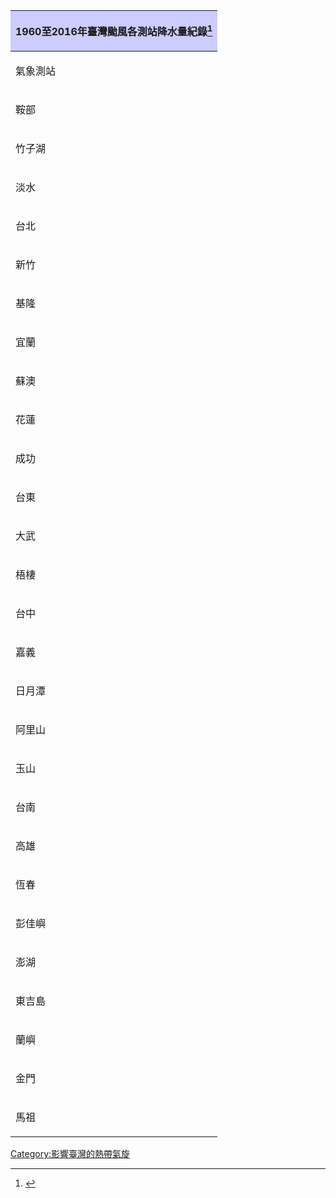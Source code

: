 {| class="wikitable mw-collapsible  mw-collapsed"
! colspan=14 style="background-color: #ccf;"|1960至2016年臺灣颱風各測站降水量紀錄<ref>{{cite web|url=http://rdc11.cwb.gov.tw/TDB/ntdb/pageControl/weatherdc|title=1960--2016年歷來侵臺颱風各測站降水量統計|publisher=中央氣象局}}</ref>
|-
! rowspan=2|氣象測站 !!colspan=2|總雨量 !! colspan=2|時雨量 !! colspan=2|6小時雨量 !!colspan=2|12小時雨量 !!colspan=2|18小時雨量 !!colspan=2|24小時雨量 !!rowspan=2|備註
|-
!風暴名稱 !! 雨量 (毫米) !! 風暴名稱 !! 雨量 (毫米) !! 風暴名稱 !!雨量 (毫米) !! 風暴名稱 !! 雨量 (毫米) !! 風暴名稱 !! 雨量 (毫米) !! 風暴名稱 !! 雨量 (毫米)
|-
|鞍部||rowspan=3|1969年芙勞西 (Flossie)||2162.1||1979年歐敏 (Irving)||119.5||[[颱風象神 (2000年)|2000年象神 (Xangsane)]]||317.1||[[颱風象神 (2000年)|2000年象神 (Xangsane)]]||556.1||[[颱風象神 (2000年)|2000年象神 (Xangsane)]]||739.4||[[颱風象神 (2000年)|2000年象神 (Xangsane)]]||835||
|-
|竹子湖||1930.6||rowspan=2|1981年莫瑞 (Maury)||112||1987年琳恩 (Lynn)||338.9||1987年琳恩 (Lynn)||664.9||1987年琳恩 (Lynn)||967.7||1987年琳恩 (Lynn)||1151.9||
|-
|淡水||865||86.8||1981年莫瑞 (Maury)||202.2||[[颱風象神 (2000年)|2000年象神 (Xangsane)]]||337.5||[[颱風象神 (2000年)|2000年象神 (Xangsane)]]||474.5||[[颱風象神 (2000年)|2000年象神 (Xangsane)]]||529.5||
|-
|台北||rowspan=2|[[颱風納莉 (2001年)|2001年納莉 (Nari)]]||854.4||[[颱風納莉 (2001年)|2001年納莉 (Nari)]]||76||rowspan=2|[[颱風納莉 (2001年)|2001年納莉 (Nari)]]||310.5||rowspan=2|[[颱風納莉 (2001年)|2001年納莉 (Nari)]]||444||rowspan=2|[[颱風納莉 (2001年)|2001年納莉 (Nari)]]||560.5||rowspan=2|[[颱風納莉 (2001年)|2001年納莉 (Nari)]]||603.5||
|-
|新竹||813.6||1960年崔絲 (Trix)||72||264||475.5||519.5||602||
|-
|基隆||1987年琳恩 (Lynn)||772.1||1987年琳恩 (Lynn)||95.3||1987年琳恩 (Lynn)||276.6||1987年琳恩 (Lynn)||340.8||1987年琳恩 (Lynn)||437.3||1987年琳恩 (Lynn)||490.3||
|-
|宜蘭||1966年艾爾西 (Elsie)||1076.9||1966年艾爾西 (Elsie)||112||1966年艾爾西 (Elsie)||380.5||1966年艾爾西 (Elsie)||518.3||1966年艾爾西 (Elsie)||642.6||1966年艾爾西 (Elsie)||698.7||
|-
|蘇澳||[[颱風鮎魚 (2010年)|2010年梅姬 (Megi)]]||1195.9||[[颱風鮎魚 (2010年)|2010年梅姬 (Megi)]]||181.5||[[颱風鮎魚 (2010年)|2010年梅姬 (Megi)]]||645||[[颱風鮎魚 (2010年)|2010年梅姬 (Megi)]]||861||[[颱風鮎魚 (2010年)|2010年梅姬 (Megi)]]||908||[[颱風鮎魚 (2010年)|2010年梅姬 (Megi)]]||1018.5||
|-
|花蓮||2001年利奇馬 (Lekima)||697||1990年歐菲莉 (Ofelia)||106||1996年爾尼 (Ernie)||334||1996年爾尼 (Ernie)||419||1996年爾尼 (Ernie)||425||[[颱風謝柏|1998年瑞伯 (Zeb)]]||443.5||
|-
|成功||rowspan=2|[[颱風娜拉 (1973年)|1973年娜拉 (Nora)]]||737.8||1960艾琳 (Elaine)||92.3||1961年裘恩 (June)||263.4||1961年貝蒂 (Betty)||367.3||1961年裘恩 (June)||441.7||rowspan=2|[[颱風娜拉 (1973年)|1973年娜拉 (Nora)]]||562.3||
|-
|台東||691.4||1974年貝絲 (Bess)||99.6||1988年蘇珊 (Susan)||247.5||[[颱風謝柏|1998年瑞伯 (Zeb)]]||381.5||[[颱風娜拉 (1973年)|1973年娜拉 (Nora)]]||460.4||538.3||
|-
|大武||[[颱風莫拉克 (2009年)|2009年莫拉克 (Morakot)]]||1209.2||[[颱風海棠 (2005年)|2005年海棠 (Haitang)]]||103||[[颱風莫拉克 (2009年)|2009年莫拉克 (Morakot)]]||329||[[颱風莫拉克 (2009年)|2009年莫拉克 (Morakot)]]||549||[[颱風莫拉克 (2009年)|2009年莫拉克 (Morakot)]]||701||[[颱風莫拉克 (2009年)|2009年莫拉克 (Morakot)]]||842||
|-
|梧棲||[[颱風納莉 (2001年)|2001年納莉 (Nari)]]||518||[[颱風桃芝 (2001年)|2001年桃芝 (Toraji)]]||87.5||[[颱風桃芝 (2001年)|2001年桃芝 (Toraji)]]||415||[[颱風桃芝 (2001年)|2001年桃芝 (Toraji)]]||441||[[颱風蘇力 (2013年)|2013年蘇力 (Soulik)]]||508||[[颱風蘇力 (2013年)|2013年蘇力 (Soulik)]]||510||
|-
|台中||[[颱風莫拉克 (2009年)|2009年莫拉克 (Morakot)]]||588.5||[[颱風海鷗 (2008年)|2008年卡玫基 (Kalmaegi)]]||120||[[颱風海鷗 (2008年)|2008年卡玫基 (Kalmaegi)]]||398.5||[[颱風海鷗 (2008年)|2008年卡玫基 (Kalmaegi)]]||446.8||[[颱風海鷗 (2008年)|2008年卡玫基 (Kalmaegi)]]||467.4||[[颱風蒲公英 (2004年)|2004年敏督利 (Mindulie)]]||527.7||
|-
|嘉義||[[颱風納莉 (2001年)|2001年納莉 (Nari)]]||1065.5||[[颱風納莉 (2001年)|2001年納莉 (Nari)]]||144||[[颱風納莉 (2001年)|2001年納莉 (Nari)]]||335||[[颱風納莉 (2001年)|2001年納莉 (Nari)]]||602||[[颱風納莉 (2001年)|2001年納莉 (Nari)]]||821||[[颱風納莉 (2001年)|2001年納莉 (Nari)]]||871||
|-
|日月潭||[[颱風辛樂克 (2008年)|2008年辛樂克 (Sinlaku)]]||854.1||[[颱風桃芝 (2001年)|2001年桃芝 (Toraji)]]||110||[[颱風海鷗 (2008年)|2008年卡玫基 (Kalmaegi)]]||391||rowspan=2|[[颱風賀伯|1996年賀伯 (Herb)]]||556.8||1960年雪莉 (Shirley)||637.1||1960年雪莉 (Shirley)||681.3||
|-
|阿里山||rowspan=4|[[颱風莫拉克 (2009年)|2009年莫拉克 (Morakot)]]||3059.5||[[颱風莫拉克 (2009年)|2009年莫拉克 (Morakot)]]||123||[[颱風賀伯|1996年賀伯 (Herb)]]||616.5||1157.5||[[颱風賀伯|1996年賀伯 (Herb)]]||1537.5||[[颱風賀伯|1996年賀伯 (Herb)]]||1748.5||
|-
|玉山||2160.8||1998年奧托 (Otto)||65||[[颱風莫拉克 (2009年)|2009年莫拉克 (Morakot)]]||265||rowspan=2|[[颱風莫拉克 (2009年)|2009年莫拉克 (Morakot)]]||480.7||rowspan=2|[[颱風莫拉克 (2009年)|2009年莫拉克 (Morakot)]]||697.3||rowspan=2|[[颱風莫拉克 (2009年)|2009年莫拉克 (Morakot)]]||879.3||
|-
|台南||753||1994年凱特琳 (Caitlin)||112.5||1994年凱特琳 (Caitlin)||283.5||353.5||458||535||
|-
|高雄||848.5||1962年凱蒂 (Kate)||124.8||1962年凱蒂 (Kate)||446.1||1962年凱蒂 (Kate)||607.3||1962年凱蒂 (Kate)||618||1962年凱蒂 (Kate)||627||
|-
|恆春||[[颱風南瑪都 (2011年)|2011年南瑪都 (Nanmadol)]]||1103.5||[[颱風天秤 (2012年)|2012年天秤 (Tembin)]]||167.5||[[颱風天秤 (2012年)|2012年天秤 (Tembin)]]||472.5||[[颱風天秤 (2012年)|2012年天秤 (Tembin)]]||562.5||[[颱風天秤 (2012年)|2012年天秤 (Tembin)]]||591.5||[[颱風天秤 (2012年)|2012年天秤 (Tembin)]]||618.5||
|-
|彭佳嶼||[[颱風辛樂克 (2008年)|2008年辛樂克 (Sinlaku)]]||731.5||2002年娜克莉 (Nakri)||186||2002年娜克莉 (Nakri)||605.5||2002年娜克莉 (Nakri)||632.8||2002年娜克莉 (Nakri)||636.4||2002年娜克莉 (Nakri)||641.7||
|-
|澎湖||rowspan=2|[[颱風莫拉克 (2009年)|2009年莫拉克 (Morakot)]]||445.2||[[颱風海鷗 (2008年)|2008年卡玫基 (Kalmaegi)]]||94.5||[[颱風海鷗 (2008年)|2008年卡玫基 (Kalmaegi)]]||368||[[颱風海鷗 (2008年)|2008年卡玫基 (Kalmaegi)]]||421.5||[[颱風海鷗 (2008年)|2008年卡玫基 (Kalmaegi)]]||429.5||[[颱風海鷗 (2008年)|2008年卡玫基 (Kalmaegi)]]||430.5||
|-
|東吉島||708.9||[[颱風蒲公英 (2004年)|2004年敏督利 (Mindulie)]]||75.5||[[颱風蒲公英 (2004年)|2004年敏督利 (Mindulie)]]||235.5||[[颱風蒲公英 (2004年)|2004年敏督利 (Mindulie)]]||377.5||[[颱風蒲公英 (2004年)|2004年敏督利 (Mindulie)]]||458||[[颱風蒲公英 (2004年)|2004年敏督利 (Mindulie)]]||488||
|-
|蘭嶼||[[颱風耐特 (1991年)|1991年耐特 (Nat)]]||738.3||1970年魏達 (Wilda)||73.6||1978年婀拉 (Ora)||252.6||[[颱風娜拉 (1973年)|1973年娜拉 (Nora)]]||306.6||[[颱風娜拉 (1973年)|1973年娜拉 (Nora)]]||354.1||1974年范迪 (Wendy)||419.5||
|-
|金門||1971年寶佩 (Babe)||258||[[颱風艾利 (2004年)|2004年艾利 (Aere)]]||46.5||[[颱風蘇力 (2013年)|2013年蘇力 (Soulik)]]||81.3||[[颱風蘇力 (2013年)|2013年蘇力 (Soulik)]]||115.3||[[颱風蘇力 (2013年)|2013年蘇力 (Soulik)]]||118.4||[[颱風鮎魚 (2010年)|2010年梅姬 (Megi)]]||122||
|-
|馬祖||[[颱風耐特 (1991年)|1991年耐特 (Nat)]]||227.5||[[颱風潭美 (2013年)|2013年潭美 (Trami)]]||33.5||[[颱風潭美 (2013年)|2013年潭美 (Trami)]]||73||[[颱風蘇拉 (2012年)|2012年蘇拉 (Saola)]]||93||[[颱風潭美 (2013年)|2013年潭美 (Trami)]]||109.5||[[颱風鳳凰 (2008年)|2008年鳳凰 (Fung-wong)]]||132||
|}

<noinclude>
{{Template reference list}}

[[Category:影響臺灣的熱帶氣旋]]
</noinclude>